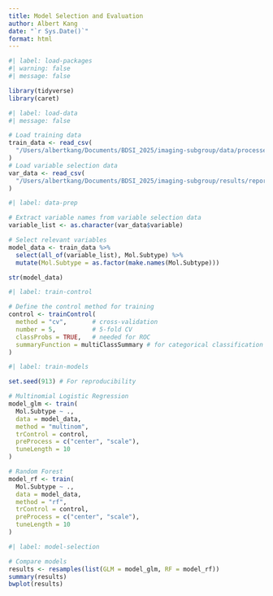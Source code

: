 ```yaml
---
title: Model Selection and Evaluation
author: Albert Kang
date: "`r Sys.Date()`"
format: html
---
```


```r
#| label: load-packages
#| warning: false
#| message: false

library(tidyverse)
library(caret)
```

```r
#| label: load-data
#| message: false

# Load training data
train_data <- read_csv(
  "/Users/albertkang/Documents/BDSI_2025/imaging-subgroup/data/processed/trainData.csv"
)
# Load variable selection data
var_data <- read_csv(
  "/Users/albertkang/Documents/BDSI_2025/imaging-subgroup/results/reports/top_loading_factor_by_subgroup.csv"
)
```


```r
#| label: data-prep

# Extract variable names from variable selection data
variable_list <- as.character(var_data$variable)

# Select relevant variables
model_data <- train_data %>%
  select(all_of(variable_list), Mol.Subtype) %>%
  mutate(Mol.Subtype = as.factor(make.names(Mol.Subtype)))

str(model_data)
```

```r
#| label: train-control

# Define the control method for training
control <- trainControl(
  method = "cv",       # cross-validation
  number = 5,          # 5-fold CV
  classProbs = TRUE,   # needed for ROC
  summaryFunction = multiClassSummary # for categorical classification
)
```

```r
#| label: train-models

set.seed(913) # For reproducibility

# Multinomial Logistic Regression
model_glm <- train(
  Mol.Subtype ~ .,
  data = model_data,
  method = "multinom",
  trControl = control,
  preProcess = c("center", "scale"),
  tuneLength = 10
)

# Random Forest
model_rf <- train(
  Mol.Subtype ~ .,
  data = model_data,
  method = "rf",
  trControl = control,
  preProcess = c("center", "scale"),
  tuneLength = 10
)
```

```r
#| label: model-selection

# Compare models
results <- resamples(list(GLM = model_glm, RF = model_rf))
summary(results)
bwplot(results)
```